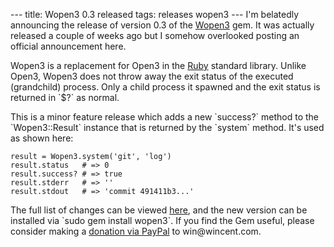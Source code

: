 ---
title: Wopen3 0.3 released
tags: releases wopen3
---
I'm belatedly announcing the release of version 0.3 of the [[Wopen3]] gem. It was actually released a couple of weeks ago but I somehow overlooked posting an official announcement here.

Wopen3 is a replacement for Open3 in the [[Ruby]] standard library. Unlike Open3, Wopen3 does not throw away the exit status of the executed (grandchild) process. Only a child process it spawned and the exit status is returned in `$?` as normal.

This is a minor feature release which adds a new `success?` method to the `Wopen3::Result` instance that is returned by the `system` method. It's used as shown here:

<pre lang="ruby">result = Wopen3.system('git', 'log')
result.status   # => 0
result.success? # => true
result.stderr   # => ''
result.stdout   # => 'commit 491411b3...'</pre>

The full list of changes can be viewed [http://git.wincent.com/wopen3.git/shortlog/refs/tags/0.3 here], and the new version can be installed via `sudo gem install wopen3`. If you find the Gem useful, please consider making a [https://www.paypal.com/cgi-bin/webscr?cmd=_xclick&business=win@wincent.com&item_name=Wopen3+donation&no_note=1&currency_code=EUR&lc=GB donation via PayPal] to win@wincent.com.
